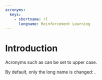 ```yaml
---
acronyms:
  keys:
    - shortname: rl
      longname: Reinforcement Learning
---
```


# Introduction {#intro}

Acronyms such as \acr[case=upper]{rl} can be set to upper case.

By default, only the long name is changed: \acr[case=upper]{rl}.
